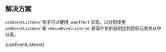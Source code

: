

## 解决方案

`useEventListener` 钩子可以使用 `useEffect` 实现，以分别使用 `addEventListener` 和 `removeEventListener` 将事件侦听器附加到目标元素并从中分离。

<MDXCodeBlock>
  {useEventListener}
</MDXCodeBlock>

